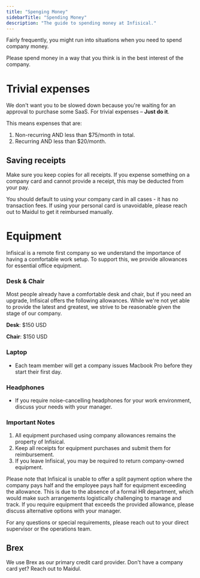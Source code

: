 ```yaml
---
title: "Spenging Money"
sidebarTitle: "Spending Money"
description: "The guide to spending money at Infisical."
---
```


Fairly frequently, you might run into situations when you need to spend company money. 

<Note>
Please spend money in a way that you think is in the best interest of the company.
</Note>

# Trivial expenses

We don't want you to be slowed down because you're waiting for an approval to purchase some SaaS. For trivial expenses – **Just do it**.

This means expenses that are: 
1. Non-recurring AND less than $75/month in total.
2. Recurring AND less than $20/month. 

## Saving receipts

Make sure you keep copies for all receipts. If you expense something on a company card and cannot provide a receipt, this may be deducted from your pay.

You should default to using your company card in all cases - it has no transaction fees. If using your personal card is unavoidable, please reach out to Maidul to get it reimbursed manually.


# Equipment

Infisical is a remote first company so we understand the importance of having a comfortable work setup. To support this, we provide allowances for essential office equipment.

### Desk & Chair

Most people already have a comfortable desk and chair, but if you need an upgrade, Infisical offers the following allowances. 
While we're not yet able to provide the latest and greatest, we strive to be reasonable given the stage of our company.

**Desk**: $150 USD

**Chair**: $150 USD

### Laptop
- Each team member will get a company issues Macbook Pro before they start their first day.

### Headphones
- If you require noise-cancelling headphones for your work environment, discuss your needs with your manager.


### Important Notes

1. All equipment purchased using company allowances remains the property of Infisical.
2. Keep all receipts for equipment purchases and submit them for reimbursement.
3. If you leave Infisical, you may be required to return company-owned equipment.

Please note that Infisical is unable to offer a split payment option where the company pays half and the employee pays half for equipment exceeding the allowance. 
This is due to the absence of a formal HR department, which would make such arrangements logistically challenging to manage and track. 
If you require equipment that exceeds the provided allowance, please discuss alternative options with your manager.

For any questions or special requirements, please reach out to your direct supervisor or the operations team.


## Brex

We use Brex as our primary credit card provider. Don't have a company card yet? Reach out to Maidul. 